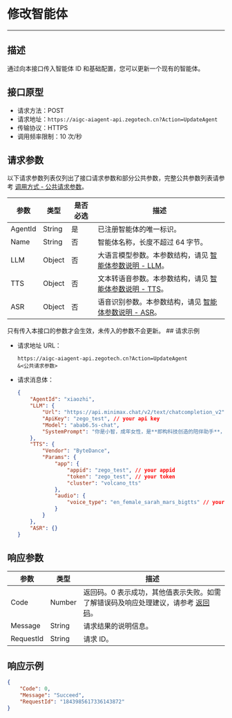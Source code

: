 # 修改智能体

---

##  描述

通过向本接口传入智能体 ID 和基础配置，您可以更新一个现有的智能体。

## 接口原型

- 请求方法：POST
- 请求地址：`https://aigc-aiagent-api.zegotech.cn?Action=UpdateAgent`
- 传输协议：HTTPS
- 调用频率限制：10 次/秒

## 请求参数

以下请求参数列表仅列出了接口请求参数和部分公共参数，完整公共参数列表请参考 [调用方式 - 公共请求参数](./../Accessing%20Server%20APIs.mdx#公共请求参数)。

| 参数               | 类型   | 是否必选 | 描述             |
|------------------|------|------|-------------------------|
| AgentId          | String | 是    | 已注册智能体的唯一标识。                                                             |
| Name            | String | 否       | 智能体名称，长度不超过 64 字节。                                                                 |
| LLM             | Object | 否       | 大语言模型参数。本参数结构，请见 [智能体参数说明 - LLM](./../Common%20Parameter%20Description.mdx#llm)。                                                            |
| TTS             | Object | 否       | 文本转语音参数。本参数结构，请见 [智能体参数说明 - TTS](./../Common%20Parameter%20Description.mdx#tts)。                                                              |
| ASR             | Object | 否       | 语音识别参数。本参数结构，请见 [智能体参数说明 - ASR](./../Common%20Parameter%20Description.mdx#asr)。                                                              |

<Note title="说明">
只有传入本接口的参数才会生效，未传入的参数不会更新。
</Note>
## 请求示例

- 请求地址 URL：

    ```https
    https://aigc-aiagent-api.zegotech.cn?Action=UpdateAgent
    &<公共请求参数>
    ```

- 请求消息体：
    ```json
    {
        "AgentId": "xiaozhi",
        "LLM": {
            "Url": "https://api.minimax.chat/v2/text/chatcompletion_v2",
            "ApiKey": "zego_test", // your api key
            "Model": "abab6.5s-chat",
            "SystemPrompt": "你是小智，成年女性，是**即构科技创造的陪伴助手**，上知天文下知地理，聪明睿智、热情友善。\n对话要求：1、按照人设要求与用户对话。\n2、不能超过100字。"
        },
        "TTS": {
            "Vendor": "ByteDance",
            "Params": {
                "app": {
                    "appid": "zego_test", // your appid
                    "token": "zego_test", // your token
                    "cluster": "volcano_tts"
                },
                "audio": {
                    "voice_type": "en_female_sarah_mars_bigtts" // your voice type
                }
            }
        },
        "ASR": {}
    }
    ```

## 响应参数

| 参数 | 类型 | 描述 |
|------|------|------|
| Code | Number | 返回码。0 表示成功，其他值表示失败。如需了解错误码及响应处理建议，请参考 [返回码](./../Return%20codes.mdx)。 |
| Message | String | 请求结果的说明信息。 |
| RequestId | String | 请求 ID。 |

## 响应示例

```json
{
    "Code": 0,
    "Message": "Succeed",
    "RequestId": "1843985617336143872"
}
```